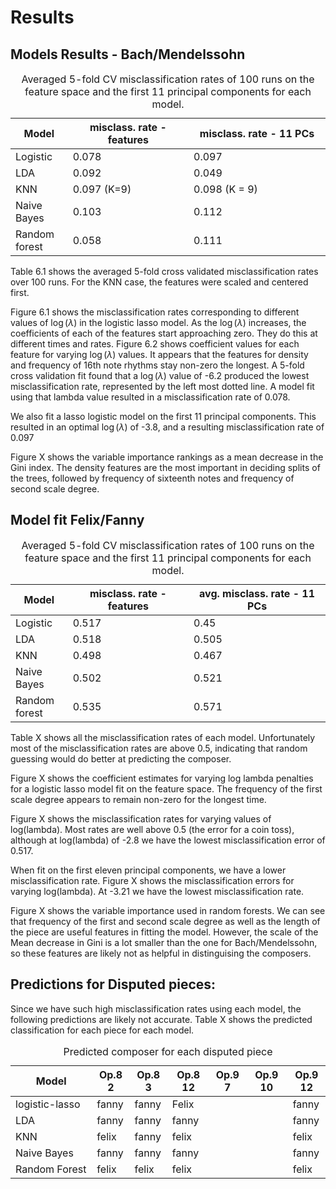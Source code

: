# Results

## Models Results - Bach/Mendelssohn


Model        | misclass. rate - features | misclass. rate -  11 PCs 
-------------|---------------------------|-------------------------------
Logistic     | 0.078                     | 0.097
LDA          | 0.092                     | 0.049
KNN          | 0.097 (K=9)               | 0.098 (K = 9)
Naive Bayes  | 0.103                     | 0.112
Random forest| 0.058                     | 0.111

Table: Averaged 5-fold CV misclassification rates of 100 runs on the feature space and the first 11 principal components for each model. 


Table 6.1 shows the averaged 5-fold cross validated misclassification rates over 100 runs. For the KNN case, the features were scaled and centered first. 

Figure 6.1 shows the misclassification rates corresponding to different values of $\log(\lambda)$ in the logistic lasso model. As the $\log(\lambda)$ increases, the coefficients of each of the features start approaching zero. They do this at different times and rates. Figure 6.2 shows coefficient values for each feature for varying $\log(\lambda)$ values. It appears that the features for density and frequency of 16th note rhythms stay non-zero the longest. A 5-fold cross validation fit found that a $\log(\lambda)$ value of -6.2 produced the lowest misclassification rate, represented by the left most dotted line. A model fit using that lambda value resulted in a misclassification rate of 0.078.

<!--The left dotted line represents the minimum lambda, and the right line represents the lambda within one standard deviation. It is a more restricted model that can guard against over fitting, but is not used here. --> 

\begin{figure}[h]
\centering
\includegraphics[scale = .5]{images/lasso_coef_b.pdf}
\caption{Lasso penalties for each feature for changing lambda penalty values}
\label{subd}
\end{figure}

\begin{figure}[h]
\centering
\includegraphics[scale = .5]{images/loglambda_b.pdf}
\caption{Cross-validated misclassification rates for different lambdas}
\label{subd}
\end{figure}

We also fit a lasso logistic model on the first 11 principal components. This resulted in an optimal $\log(\lambda)$ of -3.8, and a resulting misclassification rate of 0.097

\begin{figure}[h]
\centering
\includegraphics[scale = .5]{images/varImp_b.pdf}
\caption{Variable importance for a random forest model Bach/Mendelssohn}
\label{subd}
\end{figure}

Figure X shows the variable importance rankings as a mean decrease in the Gini index. The density features are the most important in deciding splits of the trees, followed by frequency of sixteenth notes and frequency of second scale degree. 



<!-- =========================================================== -->
<!-- =========================================================== -->
<!-- =========================================================== -->

## Model fit Felix/Fanny

Model        | misclass. rate - features | avg. misclass. rate -  11 PCs 
-------------|---------------------------|-------------------------------
Logistic     | 0.517                     | 0.45
LDA          | 0.518                     | 0.505
KNN          | 0.498                     | 0.467
Naive Bayes  | 0.502                     | 0.521
Random forest| 0.535                     | 0.571

Table: Averaged 5-fold CV misclassification rates of 100 runs on the feature space and the first 11 principal components for each model. 

Table X shows all the misclassification rates of each model. Unfortunately most of the misclassification rates are above 0.5, indicating that random guessing would do better at predicting the composer. 

\begin{figure}[h]
\centering
\includegraphics[scale = .5]{images/lasso_coef_f.pdf}
\caption{Lasso penalties for each feature for changing lambda penalty values for Fanny/Felix}
\label{subd}
\end{figure}

Figure X shows the coefficient estimates for varying log lambda penalties for a logistic lasso model fit on the feature space. The frequency of the first scale degree appears to remain non-zero for the longest time. 

\begin{figure}[h]
\centering
\includegraphics[scale = .5]{images/loglambda_f.pdf}
\caption{Cross-validated misclassification rates for different lambdas}
\label{subd}
\end{figure}

Figure X shows the misclassification rates for varying values of log(lambda). Most rates are well above 0.5 (the error for a coin toss), although at log(lambda) of -2.8 we have the lowest misclassification error of 0.517.

When fit on the first eleven principal components, we have a lower misclassification rate. Figure X shows the misclassification errors for varying log(lambda). At -3.21 we have the lowest misclassification rate. 

\begin{figure}[h]
\centering
\includegraphics[scale = .5]{images/pca_loglambda_f.pdf}
\caption{Cross-validated misclassification rates for different lambdas}
\label{subd}
\end{figure}

\begin{figure}[h]
\centering
\includegraphics[scale = .5]{images/varImp_f.pdf}
\caption{Variable importance for a random forest model Fanny/Felix}
\label{subd}
\end{figure}

Figure X shows the variable importance used in random forests. We can see that frequency of the first and second scale degree as well as the length of the piece are useful features in fitting the model. However, the scale of the Mean decrease in Gini is a lot smaller than the one for Bach/Mendelssohn, so these features are likely not as helpful in distinguising the composers. 

<!-- =========================================================== -->
<!-- =========================================================== -->
<!-- =========================================================== -->

## Predictions for Disputed pieces: 

Since we have such high misclassification rates using each model, the following predictions are likely not accurate. Table X shows the predicted classification for each piece for each model. 

Model            | Op.8 2 | Op.8 3 | Op.8 12 | Op.9 7 | Op.9 10 | Op.9 12
-----------------|--------|--------|---------|--------|---------|--------
logistic-lasso   | fanny  | fanny  | Felix   |        |         |fanny
LDA              | fanny  | fanny  | fanny   |        |         |fanny 
KNN              | felix  | fanny  | felix   |        |         |felix
Naive Bayes      | fanny  | fanny  | fanny   |        |         |fanny
Random Forest    | felix  | felix  | felix   |        |         |felix

Table: Predicted composer for each disputed piece
  